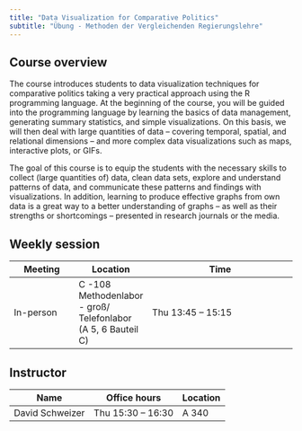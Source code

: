 ```yaml
---
title: "Data Visualization for Comparative Politics"
subtitle: "Übung - Methoden der Vergleichenden Regierungslehre"
---
```


## Course overview

The course introduces students to data visualization techniques for comparative politics taking a very practical approach using the R programming language. At the beginning of the course, you will be guided into the programming language by learning the basics of data management, generating summary statistics, and simple visualizations. On this basis, we will then deal with large quantities of data -- covering temporal, spatial, and relational dimensions -- and more complex data visualizations such as maps, interactive plots, or GIFs.

The goal of this course is to equip the students with the necessary skills to collect (large quantities of) data, clean data sets, explore and understand patterns of data, and communicate these patterns and findings with visualizations. In addition, learning to produce effective graphs from own data is a great way to a better understanding of graphs -- as well as their strengths or shortcomings -- presented in research journals or the media.

## Weekly session

| Meeting   | Location                                                     | Time               |
|-----------------|-----------------|--------------------------------------|
| In-person | C -108 Methodenlabor - groß/ Telefonlabor (A 5, 6 Bauteil C) | Thu 13:45 -- 15:15 |

## Instructor

| Name            | Office hours       | Location |
|-----------------|--------------------|----------|
| David Schweizer | Thu 15:30 -- 16:30 | A 340    |
